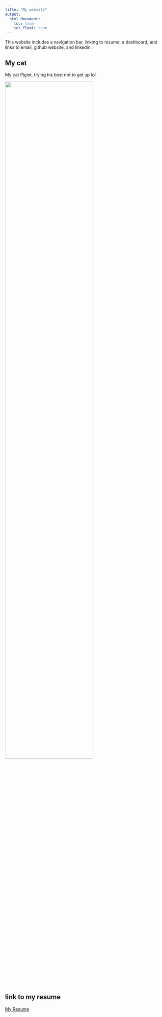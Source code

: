 ```yaml
---
title: "My website"
output: 
  html_document:
    toc: true
    toc_float: true
---
```

This website includes a navigation bar, linking to resume, a dashboard, and links to email, github website, and linkedin.

## My cat

My cat Piglet, trying his best not to get up lol


<img src="image/cat.jpeg" style= "width:75%">





## link to my resume
[My Resume](resume.html)
